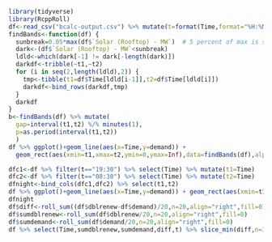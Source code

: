 ```r
library(tidyverse)
library(RcppRoll)
df<-read_csv("bcalc-output.csv") %>% mutate(t=format(Time,format="%H:%M"))
findBands<-function(df) {
  sunbreak=0.05*max(df$`Solar (Rooftop) - MW`)  # 5 percent of max is start of day
  dark<-(df$`Solar (Rooftop) - MW`<sunbreak)
  ldld<-which(dark[-1] != dark[-length(dark)])
  darkdf<-tribble(~t1,~t2)
  for (i in seq(2,length(ldld),2)) {
    tmp<-tibble(t1=df$Time[ldld[i-1]],t2=df$Time[ldld[i]])
    darkdf<-bind_rows(darkdf,tmp)
  }
  darkdf
}
b<-findBands(df) %>% mutate(
  gap=interval(t1,t2) %/% minutes(1),
  p=as.period(interval(t1,t2))
  )
df %>% ggplot()+geom_line(aes(x=Time,y=demand)) +
  geom_rect(aes(xmin=t1,xmax=t2,ymin=0,ymax=Inf),data=findBands(df),alpha=0.2)

```
```r
dfc1<-df %>% filter(t=="19:30") %>% select(Time) %>% mutate(t1=Time)
dfc2<-df %>% filter(t=="08:30") %>% select(Time) %>% mutate(t2=Time)
dfnight<-bind_cols(dfc1,dfc2) %>% select(t1,t2)
df %>% ggplot()+geom_line(aes(x=Time,y=demand)) + geom_rect(aes(xmin=t1,xmax=t2,ymin=0,ymax=Inf),data=dfnight,alpha=0.2)
dfnight
df$diff<-roll_sum((df$dblrenew-df$demand)/20,n=20,align="right",fill=0)
df$sumdblrenew<-roll_sum(df$dblrenew/20,n=20,align="right",fill=0)
df$sumdemand<-roll_sum(df$demand/20,n=20,align="right",fill=0)
df %>% select(Time,sumdblrenew,sumdemand,diff,t) %>% slice_min(diff,n=30)
```


